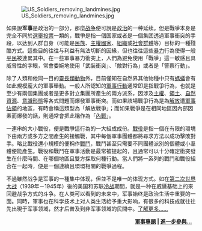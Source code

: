 [[File:US_Soldiers_removing_landmines.jpg|left]]

如果說'''军事'''是政治的一部分，那麼[[战争|战争]]便可說是[[政治|政治]]的一种延续。但是戰爭本身是完全不同於[[選舉|選舉]][[投票|投票]]一類的，戰爭是指一個国家或者是一個集团透過軍事衝突的手段，以达到人群自身（可能是[[民族|民族]]、[[主權國家|主權國家]]、[[組織_(社會學)|組織]]或[[社會群體|社會群體]]等）目标的一種殘酷方式。這些目的往往与利益有無法切斷的因緣，但也往往這些[[暴力|暴力]]行為使得一般[[平民|平民]]被連累其中。在一些軍事暴力衝突上，人們為避免使用「戰爭」這一敏感且具威脅性的字眼，常會委婉地使用「武裝衝突」、「敵對行為」或者是「警察行動」。

除了人類和他同一目的[[靈長類動物|靈長類動物]]外，目前僅知在自然界其他物種中只有[[螞蟻|螞蟻]]會有如此規模龐大的軍事舉動。一般人所認知的[[軍事行動|軍事行動]]通常即是指戰爭行為，也就是至少有兩個集團或者是更多對立集團所產生的兩方派系，因涉及[[主權|主權]]、[[領土|領土]]、[[自然資源|自然資源]]、[[意識形態|意識形態]]等各式問題而爆發軍事衝突。而如果該場戰爭行為是為[[自由|解放]]遭[[軍事佔領|軍事佔領]]的地區，有時會稱這類型為「解放戰爭」；而如果戰爭是在相同地區因內部因素而爆發的話，則通常會把此稱作為「[[內戰|內戰]]」。

一連串的大小戰役，便是戰爭這行為的一大組成成份。[[戰役|戰役]]是指一個在有限的環境下由兩方或多方之間產生的接觸戰，其中每個軍事團體都將尋求方法以成功擊敗對手。略比戰役還小規模的便稱作[[戰鬥|戰鬥]]，戰鬥甚至只需要不同團體派別的個體或小羣體便能產生。戰役和戰鬥在軍事活動是最常被提起的，且通常可以十分確定衝突發生在什麼時間、在哪個地區且雙方採取何種行動。當人們將一系列的戰鬥和戰役組合在一起時，便是一個連續且環環相關的戰爭過程。

不過雖然战争是军事的一種集中体现，但並不是唯一的体现方式。如在[[第二次世界大战|第二次世界大战]]（1939年－1945年）後的美国和苏联[[冷战|冷战]]期間，就是一种在威慑基础上的來回避战争方式的斗争。在人类可以看到的未来中，军事始终是政治生活中重要的一面。同時，軍事也在科学技术上对人类生活給予重大影响，有很多的科技成就往往先出現于军事领域，然才后普及到非军事领域的民間中。[[军事学|了解更多……]]

<div style="text-align:right;margin-right:10px;margin-bottom:4px;">'''[[WikiProject:軍事|軍事專題]] | [[Wikipedia:條目質量提升計劃/軍武提升計畫|進一步參與…]]'''